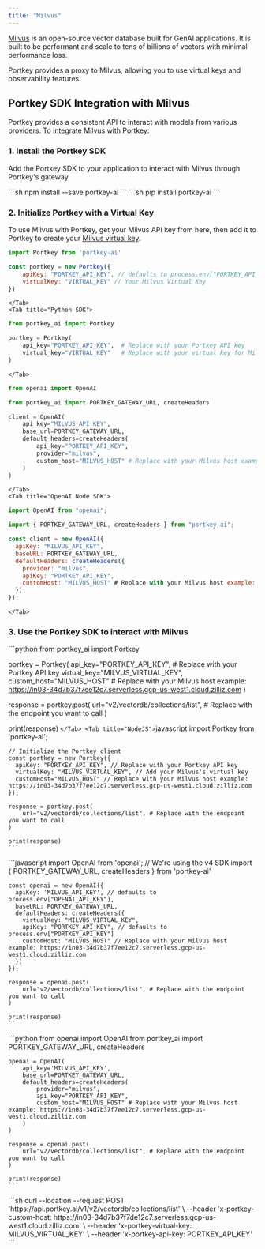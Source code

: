```yaml
---
title: "Milvus"
---
```


[Milvus](https://milvus.io/) is an open-source vector database built for GenAI applications. 
It is built to be performant and scale to tens of billions of vectors with minimal performance loss.

Portkey provides a proxy to Milvus, allowing you to use virtual keys and observability features.

## Portkey SDK Integration with Milvus

Portkey provides a consistent API to interact with models from various providers. To integrate Milvus with Portkey:

### 1\. Install the Portkey SDK

Add the Portkey SDK to your application to interact with Milvus through Portkey's gateway.

<Tabs>
    <Tab title="NodeJS">
        ```sh
        npm install --save portkey-ai
        ```
    </Tab>
    <Tab title="Python">
        ```sh
        pip install portkey-ai
        ```
    </Tab>
</Tabs>

### 2\. Initialize Portkey with a Virtual Key

To use Milvus with Portkey, get your Milvus API key from here, then add it to Portkey to create your [Milvus virtual key](/product/ai-gateway/virtual-keys#using-virtual-keys).

<Tabs>
    <Tab title="NodeJS SDK">

```js
import Portkey from 'portkey-ai'

const portkey = new Portkey({
    apiKey: "PORTKEY_API_KEY", // defaults to process.env["PORTKEY_API_KEY"]
    virtualKey: "VIRTUAL_KEY" // Your Milvus Virtual Key
})
```

    </Tab>
    <Tab title="Python SDK">

```python
from portkey_ai import Portkey

portkey = Portkey(
    api_key="PORTKEY_API_KEY",  # Replace with your Portkey API key
    virtual_key="VIRTUAL_KEY"   # Replace with your virtual key for Milvus
)
```
    </Tab>
  <Tab title="OpenAI Python SDK">

```python
from openai import OpenAI

from portkey_ai import PORTKEY_GATEWAY_URL, createHeaders

client = OpenAI(
    api_key="MILVUS_API_KEY",
    base_url=PORTKEY_GATEWAY_URL,
    default_headers=createHeaders(
        api_key="PORTKEY_API_KEY",
        provider="milvus",
        custom_host="MILVUS_HOST" # Replace with your Milvus host example: https://in03-34d7b37f7ee12c7.serverless.gcp-us-west1.cloud.zilliz.com
    )
)
```

    </Tab>
    <Tab title="OpenAI Node SDK">

```js
import OpenAI from "openai";

import { PORTKEY_GATEWAY_URL, createHeaders } from "portkey-ai";

const client = new OpenAI({
  apiKey: "MILVUS_API_KEY",
  baseURL: PORTKEY_GATEWAY_URL,
  defaultHeaders: createHeaders({
    provider: "milvus",
    apiKey: "PORTKEY_API_KEY",
    customHost: "MILVUS_HOST" # Replace with your Milvus host example: https://in03-34d7b37f7ee12c7.serverless.gcp-us-west1.cloud.zilliz.com
  }),
});
```
    </Tab>
  </Tabs>

### 3\. Use the Portkey SDK to interact with Milvus

<Tabs>
  <Tab title="Python">
    ```python
from portkey_ai import Portkey

portkey = Portkey(
        api_key="PORTKEY_API_KEY",  # Replace with your Portkey API key
        virtual_key="MILVUS_VIRTUAL_KEY",
        custom_host="MILVUS_HOST" # Replace with your Milvus host example: https://in03-34d7b37f7ee12c7.serverless.gcp-us-west1.cloud.zilliz.com
)

response = portkey.post(
        url="v2/vectordb/collections/list", # Replace with the endpoint you want to call
)

print(response)
    ```
  </Tab>
  <Tab title="NodeJS">
    ```javascript
    import Portkey from 'portkey-ai';

    // Initialize the Portkey client
    const portkey = new Portkey({
      apiKey: "PORTKEY_API_KEY", // Replace with your Portkey API key
      virtualKey: "MILVUS_VIRTUAL_KEY", // Add your Milvus's virtual key
      customHost="MILVUS_HOST" // Replace with your Milvus host example: https://in03-34d7b37f7ee12c7.serverless.gcp-us-west1.cloud.zilliz.com
    });

    response = portkey.post(
        url="v2/vectordb/collections/list", # Replace with the endpoint you want to call
    )

    print(response)
    ```
  </Tab>
  <Tab title="OpenAI NodeJS">
    ```javascript
    import OpenAI from 'openai'; // We're using the v4 SDK
    import { PORTKEY_GATEWAY_URL, createHeaders } from 'portkey-ai'

    const openai = new OpenAI({
      apiKey: 'MILVUS_API_KEY', // defaults to process.env["OPENAI_API_KEY"],
      baseURL: PORTKEY_GATEWAY_URL,
      defaultHeaders: createHeaders({
        virtualKey: "MILVUS_VIRTUAL_KEY",
        apiKey: "PORTKEY_API_KEY", // defaults to process.env["PORTKEY_API_KEY"]
        customHost: "MILVUS_HOST" // Replace with your Milvus host example: https://in03-34d7b37f7ee12c7.serverless.gcp-us-west1.cloud.zilliz.com
      })
    });

    response = openai.post(
        url="v2/vectordb/collections/list", # Replace with the endpoint you want to call
    )

    print(response)
    ```
  </Tab>
  <Tab title="OpenAI Python">
    ```python
    from openai import OpenAI
    from portkey_ai import PORTKEY_GATEWAY_URL, createHeaders

    openai = OpenAI(
        api_key='MILVUS_API_KEY',
        base_url=PORTKEY_GATEWAY_URL,
        default_headers=createHeaders(
            provider="milvus",
            api_key="PORTKEY_API_KEY",
            custom_host="MILVUS_HOST" # Replace with your Milvus host example: https://in03-34d7b37f7ee12c7.serverless.gcp-us-west1.cloud.zilliz.com
        )
    )

    response = openai.post(
        url="v2/vectordb/collections/list", # Replace with the endpoint you want to call
    )

    print(response)
    ```
  </Tab>
  <Tab title="cURL">
    ```sh
curl --location --request POST 'https://api.portkey.ai/v1/v2/vectordb/collections/list' \
--header 'x-portkey-custom-host: https://in03-34d7b37f7de12c7.serverless.gcp-us-west1.cloud.zilliz.com' \
--header 'x-portkey-virtual-key: MILVUS_VIRTUAL_KEY' \
--header 'x-portkey-api-key: PORTKEY_API_KEY'
    ```
  </Tab>
</Tabs>
